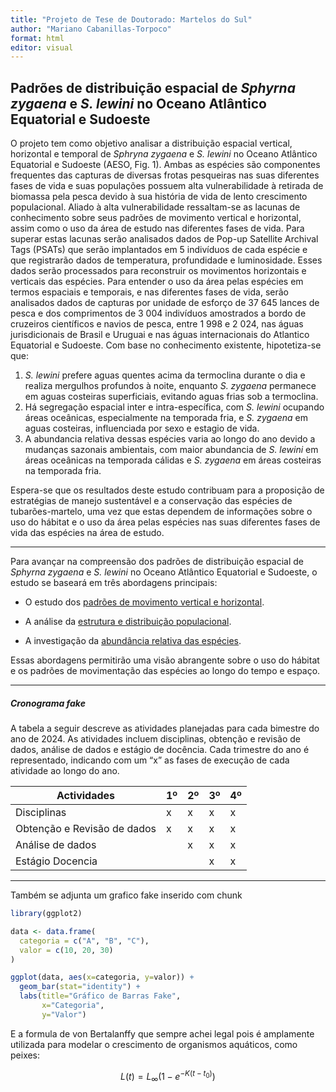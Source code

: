 ```yaml
---
title: "Projeto de Tese de Doutorado: Martelos do Sul"
author: "Mariano Cabanillas-Torpoco"
format: html
editor: visual
---
```


## Padrões de distribuição espacial de *Sphyrna zygaena* e *S. lewini* no Oceano Atlântico Equatorial e Sudoeste

O projeto tem como objetivo analisar a distribuição espacial vertical, horizontal e temporal de *Sphryna zygaena* e *S. lewini* no Oceano Atlântico Equatorial e Sudoeste (AESO, Fig. 1). Ambas as espécies são componentes frequentes das capturas de diversas frotas pesqueiras nas suas diferentes fases de vida e suas populações possuem alta vulnerabilidade à retirada de biomassa pela pesca devido à sua história de vida de lento crescimento populacional. Aliado à alta vulnerabilidade ressaltam-se as lacunas de conhecimento sobre seus padrões de movimento vertical e horizontal, assim como o uso da área de estudo nas diferentes fases de vida. Para superar estas lacunas serão analisados dados de Pop-up Satellite Archival Tags (PSATs) que serão implantados em 5 indivíduos de cada espécie e que registrarão dados de temperatura, profundidade e luminosidade. Esses dados serão processados para reconstruir os movimentos horizontais e verticais das espécies. Para entender o uso da área pelas espécies em termos espaciais e temporais, e nas diferentes fases de vida, serão analisados dados de capturas por unidade de esforço de 37 645 lances de pesca e dos comprimentos de 3 004 indivíduos amostrados a bordo de cruzeiros científicos e navios de pesca, entre 1 998 e 2 024, nas águas jurisdicionais de Brasil e Uruguai e nas águas internacionais do Atlantico Equatorial e Sudoeste. Com base no conhecimento existente, hipotetiza-se que:

1.  *S. lewini* prefere aguas quentes acima da termoclina durante o dia e realiza mergulhos profundos à noite, enquanto *S. zygaena* permanece em aguas costeiras superficiais, evitando aguas frias sob a termoclina.
2.  Há segregação espacial inter e intra-específica, com *S. lewini* ocupando áreas oceânicas, especialmente na temporada fria, e *S. zygaena* em aguas costeiras, influenciada por sexo e estagio de vida.
3.  A abundancia relativa dessas espécies varia ao longo do ano devido a mudanças sazonais ambientais, com maior abundancia de *S. lewini* em áreas oceânicas na temporada cálidas e *S. zygaena* em áreas costeiras na temporada fria.

Espera-se que os resultados deste estudo contribuam para a proposição de estratégias de manejo sustentável e a conservação das espécies de tubarões-martelo, uma vez que estas dependem de informações sobre o uso do hábitat e o uso da área pelas espécies nas suas diferentes fases de vida das espécies na área de estudo.

------------------------------------------------------------------------

Para avançar na compreensão dos padrões de distribuição espacial de *Sphyrna zygaena* e *S. lewini* no Oceano Atlântico Equatorial e Sudoeste, o estudo se baseará em três abordagens principais:

-   O estudo dos [padrões de movimento vertical e horizontal](padroes.html).

-   A análise da [estrutura e distribuição populacional](distpob.html).

-   A investigação da [abundância relativa das espécies](cpue.html).

Essas abordagens permitirão uma visão abrangente sobre o uso do hábitat e os padrões de movimentação das espécies ao longo do tempo e espaço.

----

##### Cronograma fake
A tabela a seguir descreve as atividades planejadas para cada bimestre do ano de 2024. As atividades incluem disciplinas, obtenção e revisão de dados, análise de dados e estágio de docência. Cada trimestre do ano é representado, indicando com um "x" as fases de execução de cada atividade ao longo do ano.

| Actividades                 | 1º | 2º | 3º | 4º |
|---------------------------------|--------|--------|--------|--------|
| Disciplinas                     |   x    |   x    |   x    |   x    |
| Obtenção e Revisão de dados     |   x    |   x    |   x    |   x    |
| Análise de dados                |        |   x    |   x    |   x    |
| Estágio Docencia                |        |        |   x    |   x    |


------
Também se adjunta um grafico fake inserido com chunk

```r
library(ggplot2)

data <- data.frame(
  categoria = c("A", "B", "C"),
  valor = c(10, 20, 30)
)

ggplot(data, aes(x=categoria, y=valor)) +
  geom_bar(stat="identity") +
  labs(title="Gráfico de Barras Fake",
       x="Categoria",
       y="Valor")
```

E a formula de von Bertalanffy que sempre achei legal pois é amplamente utilizada para modelar o crescimento de organismos aquáticos, como peixes:

$$
L(t) = L_\infty \left(1 - e^{-K(t - t_0)}\right)
$$


